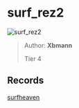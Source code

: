 
# surf_rez2

![surf_rez2](https://raw.githubusercontent.com/Sayt123/SurfMapPics/Maps-and-bonuses/csgo/surf_rez2.jpg)

> Author: **Xbmann**
>
> Tier 4

## Records

[surfheaven](https://surfheaven.eu/map/surf_rez2)

